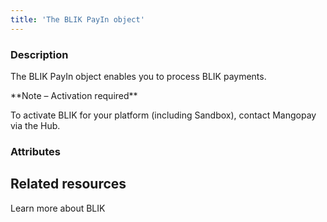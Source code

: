 ```yaml
---
title: 'The BLIK PayIn object'
---
```


  
### Description
The BLIK PayIn object enables you to process BLIK payments.  

<Note>  
**Note – Activation required** 
  
To activate BLIK for your platform (including Sandbox), contact Mangopay via the Hub.  
</Note>  

### Attributes  

<Id />  

<Tag1 />  

<CreationDate />  

<AuthorId2 />  

<DebitedFunds5 />  

<CreditedFunds5 />  

<Fees4 />  

<Status1 />  

<ResultCode />  

<ResultMessage />  

<ExecutionDate />  

<Type />  

<Nature />  

<CreditedWalletId1 />  

<PaymentType6 />  

<ExecutionType />  

<RedirectURL />  

<ReturnURL1 />  

<StatementDescriptor />  

<ProfilingAttemptReference />

## Related resources

<CardGroup cols={2}>
    <Card
        title="Guide"
        href="/guides/payment-methods/blik"
    >
        Learn more about BLIK
    </Card>
</CardGroup>